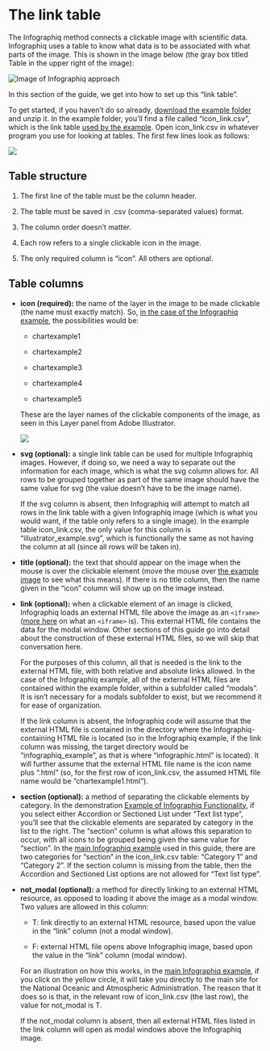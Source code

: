 # The link table {#link_table}

The Infographiq method connects a clickable image with scientific data. Infographiq uses a table to know what data is to be associated with what parts of the image. This is shown in the image below (the gray box titled Table in the upper right of the image):

<img src="https://docs.google.com/drawings/d/1i0gjyNsWqqTKJqDJ5SPbqHJLWer0OVcuvhySt2ZGgwk/export/svg" alt="Image of Infographiq approach"/>

In this section of the guide, we get into how to set up this "link table".

To get started, if you haven't do so already, [download the example folder](https://marinebon.org/infographiqJS/infographiq_example.zip) and unzip it. In the example folder, you'll find a file called "icon_link.csv", which is the link table [used by the example](https://marinebon.org/infographiqJS/infographiq_example/infographic.html). Open icon_link.csv in whatever program you use for looking at tables. The first few lines look as follows:

![](link_table.png)

## Table structure {#table_structure}

1.  The first line of the table must be the column header.

2.  The table must be saved in .csv (comma-separated values) format.

3.  The column order doesn't matter.

4.  Each row refers to a single clickable icon in the image.

5.  The only required column is "icon". All others are optional.

## Table columns {#table_columns}

-   **icon (required):** the name of the layer in the image to be made clickable (the name must exactly match). So, [in the case of the Infographiq example](https://marinebon.org/infographiqJS/infographiq_example/infographic.html), the possibilities would be:

    -   chartexample1

    -   chartexample2

    -   chartexample3

    -   chartexample4

    -   chartexample5

    These are the layer names of the clickable components of the image, as seen in this Layer panel from Adobe Illustrator.

    ![](illustrator5.png)

-   **svg (optional):** a single link table can be used for multiple Infographiq images. However, if doing so, we need a way to separate out the information for each image, which is what the svg column allows for. All rows to be grouped together as part of the same image should have the same value for svg (the value doesn't have to be the image name).

    If the svg column is absent, then Infographiq will attempt to match all rows in the link table with a given Infographiq image (which is what you would want, if the table only refers to a single image). In the example table icon_link.csv, the only value for this column is "illustrator_example.svg", which is functionally the same as not having the column at all (since all rows will be taken in).

-   **title (optional):** the text that should appear on the image when the mouse is over the clickable element (move the mouse over [the example image](https://marinebon.org/infographiqJS/infographiq_example/infographic.html) to see what this means). If there is no title column, then the name given in the "icon" column will show up on the image instead.

-   **link (optional):** when a clickable element of an image is clicked, Infographiq loads an external HTML file above the image as an `<iframe>` ([more here](https://www.w3schools.com/html/html_iframe.asp) on what an `<iframe>` is). This external HTML file contains the data for the modal window. Other sections of this guide go into detail about the construction of these external HTML files, so we will skip that conversation here.

    For the purposes of this column, all that is needed is the link to the external HTML file, with both relative and absolute links allowed. In the case of the Infographiq example, all of the external HTML files are contained within the example folder, within a subfolder called "modals". It is isn't necessary for a modals subfolder to exist, but we recommend it for ease of organization.

    If the link column is absent, the Infographiq code will assume that the external HTML file is contained in the directory where the Infographiq-containing HTML file is located (so in the Infographiq example, if the link column was missing, the target directory would be "infographiq_example", as that is where "infographic.html" is located). It will further assume that the external HTML file name is the icon name plus ".html" (so, for the first row of icon_link.csv, the assumed HTML file name would be "chartexample1.html").

-   **section (optional):** a method of separating the clickable elements by category. In the demonstration [Example of Infographiq Functionality](https://marinebon.org/infographiqJS/demo.html), if you select either Accordion or Sectioned List under "Text list type", you'll see that the clickable elements are separated by category in the list to the right. The "section" column is what allows this separation to occur, with all icons to be grouped being given the same value for "section". In the [main Infographiq example](https://marinebon.org/infographiqJS/infographiq_example/infographic.html) used in this guide, there are two categories for "section" in the icon_link.csv table: "Category 1" and "Category 2". If the section column is missing from the table, then the Accordion and Sectioned List options are not allowed for "Text list type".

-   **not_modal (optional):** a method for directly linking to an external HTML resource, as opposed to loading it above the image as a modal window. Two values are allowed in this column:

    -   T: link directly to an external HTML resource, based upon the value in the "link" column (not a modal window).

    -   F: external HTML file opens above Infographiq image, based upon the value in the "link" column (modal window).

    For an illustration on how this works, in the [main Infographiq example](https://marinebon.org/infographiqJS/infographiq_example/infographic.html), if you click on the yellow circle, it will take you directly to the main site for the National Oceanic and Atmospheric Administration. The reason that it does so is that, in the relevant row of icon_link.csv (the last row), the value for not_modal is T.

    If the not_modal column is absent, then all external HTML files listed in the link column will open as modal windows above the Infographiq image.
